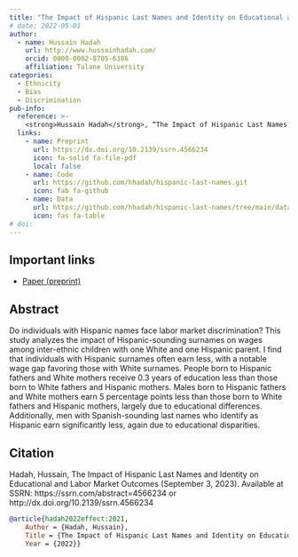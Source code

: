```yaml
---
title: "The Impact of Hispanic Last Names and Identity on Educational and Labor Market Outcomes"
# date: 2022-05-01
author:
  - name: Hussain Hadah
    url: http://www.hussainhadah.com/
    orcid: 0000-0002-8705-6386
    affiliation: Tulane University
categories: 
  - Ethnicity
  - Bias
  - Discrimination
pub-info:
  reference: >-
    <strong>Hussain Hadah</strong>, “The Impact of Hispanic Last Names and Identity on Educational and Labor Market Outcomes,” <em>forthcoming Journal of Economics, Race, and Policy</em>
  links:
    - name: Preprint
      url: https://dx.doi.org/10.2139/ssrn.4566234
      icon: fa-solid fa-file-pdf
      local: false
    - name: Code
      url: https://github.com/hhadah/hispanic-last-names.git
      icon: fab fa-github
    - name: Data
      url: https://github.com/hhadah/hispanic-last-names/tree/main/data
      icon: fas fa-table
# doi: 
---
```



## Important links

- [Paper (preprint)](https://dx.doi.org/10.2139/ssrn.4566234)

## Abstract

Do individuals with Hispanic names face labor market discrimination? This study analyzes the impact of Hispanic-sounding surnames on wages among inter-ethnic children with one White and one Hispanic parent. I find that individuals with Hispanic surnames often earn less, with a notable wage gap favoring those with White surnames. People born to Hispanic fathers and White mothers receive 0.3 years of education less than those born to White fathers and Hispanic mothers. Males born to Hispanic fathers and White mothers earn 5 percentage points less than those born to White fathers and Hispanic mothers, largely due to educational differences. Additionally, men with Spanish-sounding last names who identify as Hispanic earn significantly less, again due to educational disparities.

## Citation

Hadah, Hussain, The Impact of Hispanic Last Names and Identity on Educational and Labor Market Outcomes (September 3, 2023). Available at SSRN: https://ssrn.com/abstract=4566234 or http://dx.doi.org/10.2139/ssrn.4566234

```bibtex
@article{hadah2022effect:2021,
    Author = {Hadah, Hussain},
    Title = {The Impact of Hispanic Last Names and Identity on Educational and Labor Market Outcomes},
    Year = {2022}}
```